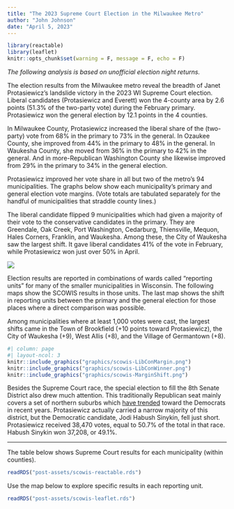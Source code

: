 ```yaml
---
title: "The 2023 Supreme Court Election in the Milwaukee Metro"
author: "John Johnson"
date: "April 5, 2023"
---
```


```r
library(reactable)
library(leaflet)
knitr::opts_chunk$set(warning = F, message = F, echo = F)
```

*The following analysis is based on unofficial election night returns.*

The election results from the Milwaukee metro reveal the breadth of Janet Protasiewicz's landslide victory in the 2023 WI Supreme Court election. Liberal candidates (Protasiewicz and Everett) won the 4-county area by 2.6 points (51.3% of the two-party vote) during the February primary. Protasiewicz won the general election by 12.1 points in the 4 counties.

In Milwaukee County, Protasiewicz increased the liberal share of the (two-party) vote from 68% in the primary to 73% in the general. In Ozaukee County, she improved from 44% in the primary to 48% in the general. In Waukesha County, she moved from 36% in the primary to 42% in the general. And in more-Republican Washington County she likewise improved from 29% in the primary to 34% in the general election.

Protasiewicz improved her vote share in all but two of the metro's 94 municipalities. The graphs below show each municipality's primary and general election vote margins. (Vote totals are tabulated separately for the handful of municipalities that straddle county lines.)

The liberal candidate flipped 9 municipalities which had given a majority of their vote to the conservative candidates in the primary. They are Greendale, Oak Creek, Port Washington, Cedarburg, Thiensville, Mequon, Hales Corners, Franklin, and Waukesha. Among these, the City of Waukesha saw the largest shift. It gave liberal candidates 41% of the vote in February, while Protasiewicz won just over 50% in April.

:::{.column-page}
![](graphics/scowis-primary-vs-general.png)
:::

Election results are reported in combinations of wards called “reporting units” for many of the smaller municipalities in Wisconsin. The following maps show the SCOWIS results in those units. The last map shows the shift in reporting units between the primary and the general election for those places where a direct comparison was possible.

Among municipalities where at least 1,000 votes were cast, the largest shifts came in the Town of Brookfield (+10 points toward Protasiewicz), the City of Waukesha (+9), West Allis (+8), and the Village of Germantown (+8).

```r
#| column: page
#| layout-ncol: 3
knitr::include_graphics("graphics/scowis-LibConMargin.png")
knitr::include_graphics("graphics/scowis-LibConWinner.png")
knitr::include_graphics("graphics/scowis-MarginShift.png")
```

Besides the Supreme Court race, the special election to fill the 8th Senate District also drew much attention. This traditionally Republican seat mainly covers a set of northern suburbs which [have trended](https://twitter.com/PollsAndVotes/status/1643461396808585221) toward the Democrats in recent years. Protasiewicz actually carried a narrow majority of this district, but the Democratic candidate, Jodi Habush Sinykin, fell just short. Protasiewicz received 38,470 votes, equal to 50.7% of the total in that race. Habush Sinykin won 37,208, or 49.1%.

--------------------------------------

The table below shows Supreme Court results for each municipality (within counties).

```r
readRDS("post-assets/scowis-reactable.rds")
```

Use the map below to explore specific results in each reporting unit.

```r
readRDS("post-assets/scowis-leaflet.rds")
```
